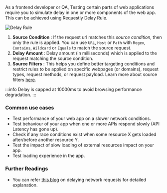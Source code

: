 As a frontend developer or QA, Testing certain parts of web applications require you to simulate delay in one or more components of the web app. This can be achieved using Requestly Delay Rule.

<img src="/img/docs/annotated-delay-rule.png" alt="Delay Rule"/>

1. **Source Condition** : If the request url matches this *source condition*, then only the rule is applied. You can use `URL`, `Host` or `Path` with `Regex`, `Contains`, `Wildcard` or `Equals` to match the source request.
2. **Delay Amount** : Delay amount (in milliseconds) which is applied to the request matching the source condition.
3. **Source Filters** : This helps you define better targeting conditions and restrict rules to be applied on specific webpages (or domains), request types, request methods, or request payload. Learn more about source filters [here](../features/advance-targeting).

:::info
Delay is capped at 10000ms to avoid browsing performance degradation.
:::

### Common use cases

- Test performance of your web app on a slower network conditions.
- Test behaviour of your app when one or more APIs respond slowly (API Latency has gone up).
- Check if any race conditions exist when some resource X gets loaded after/before another resource Y.
- Test the impact of slow loading of external resources impact on your app.
- Test loading experience in the app.

### Further Readings
-  You can refer [this blog](https://requestly.io/blog/adding-delay-to-network-requests) on delaying network requests for detailed explanation.
